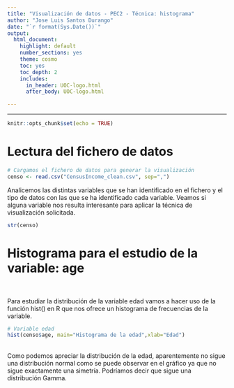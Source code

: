 ---
title: "Visualización de datos - PEC2 - Técnica: histograma"
author: "Jose Luis Santos Durango"
date: "`r format(Sys.Date())`"
output:
  html_document:
    highlight: default
    number_sections: yes
    theme: cosmo
    toc: yes
    toc_depth: 2
    includes:
      in_header: UOC-logo.html
      after_body: UOC-logo.html

---
---

```{r setup, include=FALSE}
knitr::opts_chunk$set(echo = TRUE)
```

# Lectura del fichero de datos

```{r chunck1}
# Cargamos el fichero de datos para generar la visualización
censo <- read.csv("CensusIncome_clean.csv", sep=",")

```

Analicemos las distintas variables que se han identificado en el fichero y el tipo de datos con las que se ha identificado cada variable. Veamos si alguna variable nos resulta interesante para aplicar la técnica de visualización solicitada.

```{r chunck2}
str(censo)
```

# Histograma para el estudio de la variable: age
\

Para estudiar la distribución de la variable edad vamos a hacer uso de la función hist() en R que nos ofrece un histograma de frecuencias de la variable.

```{r chunck3}
# Variable edad
hist(censo$age, main="Histograma de la edad",xlab="Edad")
```
\
Como podemos apreciar la distribución de la edad, aparentemente no sigue una distribución normal como se puede observar en el gráfico ya que no sigue exactamente una simetría. Podríamos decir que sigue una distribución Gamma.
\
